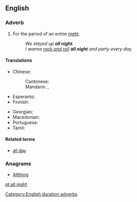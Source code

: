 ==English==

===Adverb===
{{en-adv|head=[[all]] [[night]]|-}}

# For the period of an entire [[night]].
#: ''We stayed up '''all night'''.''
#: ''I wanna [[rock and roll]] '''all night''' and party every day.''

====Translations====
{{trans-top|entire night}}
* Chinese:
*: Cantonese: {{t|yue|成晚|tr=seng4 maan5|sc=Hani}}
*: Mandarin: {{t+|cmn|整夜|tr=zhěngyè}}, {{t+|cmn|徹夜|tr=chèyè|sc=Hani}}
* Esperanto: {{t|eo|tutnokte}}
* Finnish: {{t+|fi|koko}}
{{trans-mid}}
* Georgian: {{t|ka|მთელი ღამე შეუწყვეტლივ}}
* Macedonian: {{t-needed|mk}}
* Portuguese: {{t|pt|[[a]] [[noite]] [[toda]]/[[inteira]]}}
* Tamil: {{t-needed|ta}}
{{trans-bottom}}

====Related terms====
* [[all day]]

===Anagrams===
* [[Allthing#English|Allthing]]

[[Category:English duration adverbs]]
[[pt:all night]]